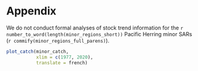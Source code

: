 # Appendix

We do not conduct formal analyses of stock trend information for the `r number_to_word(length(minor_regions_short))` Pacific Herring minor SARs (`r commify(minor_regions_full_parens)`).
<!-- However, we do provide time series of landed commercial catch (\autoref{figCatchMinor}), biological data including weight-at-age (\autoref{figWeightAgeMinor}) and proportion-at-age (\autoref{figPropAgeMinor}), as well as the spawn index (\autoref{figSpawnIndexMinor}) from \Sexpr{firstYrMinor} to \Sexpr{max(yrRange)}. -->

```r
plot_catch(minor_catch,
           xlim = c(1977, 2020),
           translate = french)
```

\clearpage